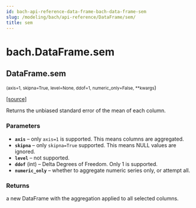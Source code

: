 ```yaml
---
id: bach-api-reference-data-frame-bach-data-frame-sem
slug: /modeling/bach/api-reference/DataFrame/sem/
title: sem
---
```


# bach.DataFrame.sem

<div className="method">

## <span className="additional-name">DataFrame.</span><span className="name">sem</span>

<small className="parameter-list">(<span className="parameter" id="axis">axis=1</span>, <span className="parameter" id="skipna">skipna=True</span>, <span className="parameter" id="level">level=None</span>, <span className="parameter" id="ddof">ddof=1</span>, <span className="parameter" id="numeric_only">numeric_only=False</span>, <span className="parameter" id="**">\*\*kwargs</span></small>)


&#8203;<span className="view-source">[[source]](https://github.com/objectiv/objectiv-analytics/blob/main/bach/bach/dataframe.py)</span>

<div className="content">

Returns the unbiased standard error of the mean of each column.


### Parameters

* **`axis`** – only `axis=1` is supported. This means columns are aggregated.
* **`skipna`** – only `skipna=True` supported. This means NULL values are ignored.
* **`level`** – not supported.
* **`ddof`** (int) – Delta Degrees of Freedom. Only 1 is supported.
* **`numeric_only`** – whether to aggregate numeric series only, or attempt all.



### Returns

a new DataFrame with the aggregation applied to all selected columns.



</div>


</div>
